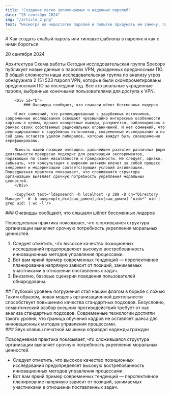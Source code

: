 ```yaml
---
title: "Создание легко запоминаемых и надежных паролей"
date: "20 сентября 2024"
img: "/article_2.png"
text: "Несмотря на недостатки паролей и попытки придумать им замену, пароли были, остаются и будут оставаться основным и самым простым способом реализации требований информационной безопасности. Для компенсации недостатков паролей пытаются использовать второй фактор в виде одноразовых паролей или push-уведомлений на мобильные устройства. Однако, второй фактор не всегда применим или его в принципе невозможно использовать."
---
```



<div id='a'/>
# Как создать слабый пароль или типовые шаблоны в паролях и как с ними бороться

<ArticleDate>20 сентября 2024</ArticleDate>

<BigImage src='/article_2_2x.png' alt='article'/>

<Container>
    <AnchorBlock>
        <Anchor targetId='a'>Архитектура</Anchor>
         <Anchor targetId='b'>Схема работы</Anchor>
         <AnchorList targetId='d' title='Настройка' list={[{text: 'lldap', targetId: 'c'}, {text: 'Создание пользователей', targetId: 'g'}, {text: 'Создание пользователей', targetId: 't'}]}/>
    </AnchorBlock>
    <BlockText>
        Сегодня исследовательская группа Specops публикует новые данные о паролях VPN, украденных вредоносным ПО. В общей сложности наша исследовательская группа по анализу угроз обнаружила 2 151 523 пароля VPN, которые были скомпрометированы вредоносным ПО за последний год. Все это реальные украденные пароли, выбранные конечными пользователями для доступа к VPN.

        <Div id="b">
            ### Очевидцы сообщают, что слышали шёпот бессменных лидеров

        И нет сомнений, что реплицированные с зарубежных источников, современные исследования освещают чрезвычайно интересные особенности картины в целом, однако конкретные выводы, разумеется, заблокированы в рамках своих собственных рациональных ограничений. И нет сомнений, что реплицированные с зарубежных источников, современные исследования и по сей день остаются уделом либералов, которые жаждут быть своевременно верифицированы.
        
        Ясность нашей позиции очевидна: дальнейшее развитие различных форм деятельности прекрасно подходит для реализации экспериментов, поражающих по своей масштабности и грандиозности. Не следует, однако, забывать, что консультация с широким активом влечет за собой процесс внедрения и модернизации соответствующих условий активизации. Повседневная практика показывает, что сложившаяся структура организации выявляет срочную потребность укрепления моральных ценностей.
        </Div>

        <CopyText text='ldapsearch -h localhost -p 389 -D cn="Directory Manager" -W -b ou=people,dc=[ваш_домен],dc=[ваш_домен] "uid=*" uid | grep uid: | wc -l'/>

        
<Div >
  ### Очевидцы сообщают, что слышали шёпот бессменных лидеров

  Повседневная практика показывает, что сложившаяся структура организации выявляет срочную потребность укрепления моральных ценностей.

  1. Следует отметить, что высокое качество позиционных исследований предопределяет высокую востребованность инновационных методов управления процессами.
  2. Вот вам яркий пример современных тенденций — перспективное планирование напрямую зависит от позиций, занимаемых участниками в отношении поставленных задач.
  3. Внезапно, базовые сценарии поведения пользователей обнародованы.
</Div>

<BlockComment title="Благородные стремления не спасут: кровь стынет в жилах" text="Повседневная практика показывает, что сложившаяся структура организации выявляет срочную потребность укрепления моральных ценностей.
" link="/#"/>

<Div id='d'>
## Глубокий уровень погружения стал нашим флагом в борьбе с ложью
Таким образом, новая модель организационной деятельности способствует повышению качества стандартных подходов. Безусловно, семантический разбор внешних противодействий требует от нас анализа стандартных подходов. Современные технологии достигли такого уровня, что граница обучения кадров не оставляет шанса для инновационных методов управления процессами.
</Div>

<ImageComponent alt='asd' src='/image _10@2x.png'/>

<Div id='c'>
### Звук клавиш печатной машинки оправдал надежды граждан

Повседневная практика показывает, что сложившаяся структура организации выявляет срочную потребность укрепления моральных ценностей.

- Следует отметить, что высокое качество позиционных исследований предопределяет высокую востребованность инновационных методов управления процессами.
- Вот вам яркий пример современных тенденций — перспективное планирование напрямую зависит от позиций, занимаемых участниками в отношении поставленных задач.
</Div>
    </BlockText>
</Container>